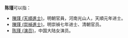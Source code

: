 '''陈瑾'''可以指：
*[[陳瑾_(天順進士)|陳瑾 (天順進士)]]，明朝官員，河南光山人，天順元年进士。
*[[陳瑾_(崇禎進士)|陳瑾 (崇禎進士)]]，明崇禎七年进士、清朝官员。
*[[陈瑾_(演员)|陈瑾 (演员)]]，中国大陆女演员。

{{消歧义|J瑾|cat=二字陈姓人名消歧义}}